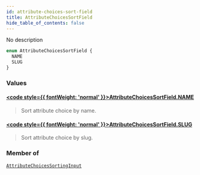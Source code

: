 ```yaml
---
id: attribute-choices-sort-field
title: AttributeChoicesSortField
hide_table_of_contents: false
---
```








No description

```graphql
enum AttributeChoicesSortField {
  NAME
  SLUG
}
```


### Values

#### [<code style={{ fontWeight: 'normal' }}>AttributeChoicesSortField.<b>NAME</b></code>](#) 
> Sort attribute choice by name.
> 

#### [<code style={{ fontWeight: 'normal' }}>AttributeChoicesSortField.<b>SLUG</b></code>](#) 
> Sort attribute choice by slug.
> 



### Member of

[`AttributeChoicesSortingInput`](../../../developer/api-reference/inputs/attribute-choices-sorting-input)  <Badge class="secondary" text="input"/>



